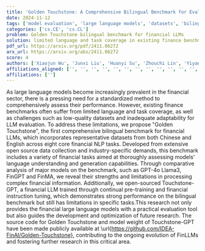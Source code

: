 ```yaml
---
title: 'Golden Touchstone: A Comprehensive Bilingual Benchmark for Evaluating Financial Large Language Models'
date: 2024-11-12
tags: ['model evaluation', 'large language models', 'datasets', 'bilingual benchmark', 'NLP tasks', 'language generation', 'comparative analysis', 'open-source', 'financial sector', 'language understanding']
categories: ['cs.CE', 'cs.CL']
problem: Golden Touchstone bilingual benchmark for financial LLMs
solution: limited language and task coverage in existing finance benchmarks
pdf_url: https://arxiv.org/pdf/2411.06272
arx_url: https://arxiv.org/abs/2411.06272
score: 4
authors: ['Xiaojun Wu', 'Junxi Liu', 'Huanyi Su', 'Zhouchi Lin', 'Yiyan Qi', 'Chengjin Xu', 'Jiajun Su', 'Jiajie Zhong', 'Fuwei Wang', 'Saizhuo Wang', 'Fengrui Hua', 'Jia Li', 'Jian Guo']
affiliations_aligned: ['', '', '', '', '', '', '', '', '', '', '', '', '']
affiliations: ['']
---
```



As large language models become increasingly prevalent in the financial sector, there is a pressing need for a standardized method to comprehensively assess their performance. However, existing finance benchmarks often suffer from limited language and task coverage, as well as challenges such as low-quality datasets and inadequate adaptability for LLM evaluation. To address these limitations, we propose "Golden Touchstone", the first comprehensive bilingual benchmark for financial LLMs, which incorporates representative datasets from both Chinese and English across eight core financial NLP tasks. Developed from extensive open source data collection and industry-specific demands, this benchmark includes a variety of financial tasks aimed at thoroughly assessing models' language understanding and generation capabilities. Through comparative analysis of major models on the benchmark, such as GPT-4o Llama3, FinGPT and FinMA, we reveal their strengths and limitations in processing complex financial information. Additionally, we open-sourced Touchstone-GPT, a financial LLM trained through continual pre-training and financial instruction tuning, which demonstrates strong performance on the bilingual benchmark but still has limitations in specific tasks.This research not only provides the financial large language models with a practical evaluation tool but also guides the development and optimization of future research. The source code for Golden Touchstone and model weight of Touchstone-GPT have been made publicly available at \url{https://github.com/IDEA-FinAI/Golden-Touchstone}, contributing to the ongoing evolution of FinLLMs and fostering further research in this critical area.